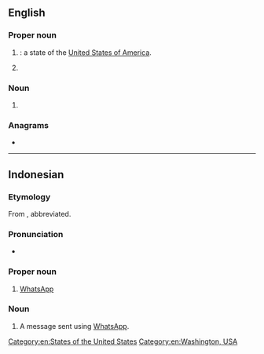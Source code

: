 {{also|Appendix:Variations of "wa"}}
==English==

===Proper noun===
{{en-proper noun}}

# {{lb|en|US}} {{abbreviation of|en|Washington|nodot=1}}: a state of the [[United States of America]].
# {{initialism of|en|Western Australia}}
#: {{coordinate terms|en|ACT|NSW|NT|QLD|SA|TAS|VIC}}

===Noun===
{{en-noun}}

# {{lb|en|netball}} {{initialism of|en|wing attack}}

===Anagrams===
* {{anagrams|en|a=aw|aw}}

[[Category:en:States of the United States]]
[[Category:en:Washington, USA]]

----

==Indonesian==

===Etymology===
From {{bor|id|en|WhatsApp}}, abbreviated.

===Pronunciation===
* {{IPA|id|/we.ʔa/|/wea/}}

===Proper noun===
{{head|id|proper noun}}

# {{lb|id|colloquial}} [[WhatsApp#English|WhatsApp]]

===Noun===
{{id-noun}}

# {{lb|id|colloquial}} A message sent using [[WhatsApp#English|WhatsApp]].
#: {{ux|id|Kamu udah baca '''WA'''ku belom?|Have you read my '''WhatsApp message'''?|inline=1}}